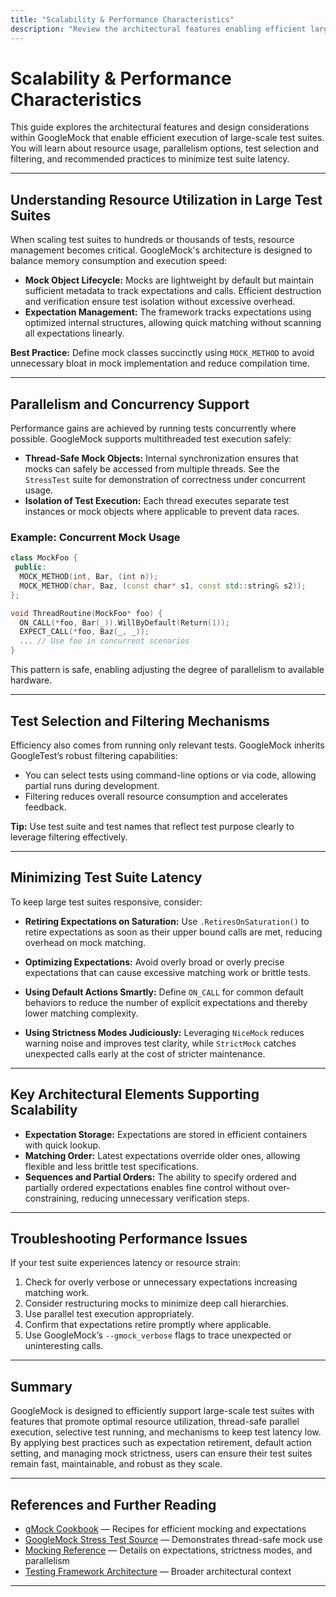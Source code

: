 ```yaml
---
title: "Scalability & Performance Characteristics"
description: "Review the architectural features enabling efficient large-scale test suites. Covers resource usage, parallelism options, test selection/filtering, and practices for minimizing test suite latency."
---
```


# Scalability & Performance Characteristics

This guide explores the architectural features and design considerations within GoogleMock that enable efficient execution of large-scale test suites. You will learn about resource usage, parallelism options, test selection and filtering, and recommended practices to minimize test suite latency.

---

## Understanding Resource Utilization in Large Test Suites

When scaling test suites to hundreds or thousands of tests, resource management becomes critical. GoogleMock's architecture is designed to balance memory consumption and execution speed:

- **Mock Object Lifecycle:** Mocks are lightweight by default but maintain sufficient metadata to track expectations and calls. Efficient destruction and verification ensure test isolation without excessive overhead.
- **Expectation Management:** The framework tracks expectations using optimized internal structures, allowing quick matching without scanning all expectations linearly.

**Best Practice:** Define mock classes succinctly using `MOCK_METHOD` to avoid unnecessary bloat in mock implementation and reduce compilation time.

---

## Parallelism and Concurrency Support

Performance gains are achieved by running tests concurrently where possible. GoogleMock supports multithreaded test execution safely:

- **Thread-Safe Mock Objects:** Internal synchronization ensures that mocks can safely be accessed from multiple threads. See the `StressTest` suite for demonstration of correctness under concurrent usage.
- **Isolation of Test Execution:** Each thread executes separate test instances or mock objects where applicable to prevent data races.

### Example: Concurrent Mock Usage

```cpp
class MockFoo {
 public:
  MOCK_METHOD(int, Bar, (int n));
  MOCK_METHOD(char, Baz, (const char* s1, const std::string& s2));
};

void ThreadRoutine(MockFoo* foo) {
  ON_CALL(*foo, Bar(_)).WillByDefault(Return(1));
  EXPECT_CALL(*foo, Baz(_, _));
  ... // Use foo in concurrent scenarios
}
```

This pattern is safe, enabling adjusting the degree of parallelism to available hardware.

---

## Test Selection and Filtering Mechanisms

Efficiency also comes from running only relevant tests. GoogleMock inherits GoogleTest’s robust filtering capabilities:

- You can select tests using command-line options or via code, allowing partial runs during development.
- Filtering reduces overall resource consumption and accelerates feedback.

**Tip:** Use test suite and test names that reflect test purpose clearly to leverage filtering effectively.

---

## Minimizing Test Suite Latency

To keep large test suites responsive, consider:

- **Retiring Expectations on Saturation:** Use `.RetiresOnSaturation()` to retire expectations as soon as their upper bound calls are met, reducing overhead on mock matching.

- **Optimizing Expectations:** Avoid overly broad or overly precise expectations that can cause excessive matching work or brittle tests.

- **Using Default Actions Smartly:** Define `ON_CALL` for common default behaviors to reduce the number of explicit expectations and thereby lower matching complexity.

- **Using Strictness Modes Judiciously:** Leveraging `NiceMock` reduces warning noise and improves test clarity, while `StrictMock` catches unexpected calls early at the cost of stricter maintenance.

---

## Key Architectural Elements Supporting Scalability

- **Expectation Storage:** Expectations are stored in efficient containers with quick lookup.
- **Matching Order:** Latest expectations override older ones, allowing flexible and less brittle test specifications.
- **Sequences and Partial Orders:** The ability to specify ordered and partially ordered expectations enables fine control without over-constraining, reducing unnecessary verification steps.

---

## Troubleshooting Performance Issues

If your test suite experiences latency or resource strain:

1. Check for overly verbose or unnecessary expectations increasing matching work.
2. Consider restructuring mocks to minimize deep call hierarchies.
3. Use parallel test execution appropriately.
4. Confirm that expectations retire promptly where applicable.
5. Use GoogleMock’s `--gmock_verbose` flags to trace unexpected or uninteresting calls.

---

## Summary

GoogleMock is designed to efficiently support large-scale test suites with features that promote optimal resource utilization, thread-safe parallel execution, selective test running, and mechanisms to keep test latency low. By applying best practices such as expectation retirement, default action setting, and managing mock strictness, users can ensure their test suites remain fast, maintainable, and robust as they scale.

---

## References and Further Reading

- [gMock Cookbook](https://google.github.io/googletest/gmock_cook_book.html) — Recipes for efficient mocking and expectations
- [GoogleMock Stress Test Source](https://github.com/google/googletest/blob/main/googlemock/test/gmock_stress_test.cc) — Demonstrates thread-safe mock use
- [Mocking Reference](https://google.github.io/googletest/reference/mocking.html) — Details on expectations, strictness modes, and parallelism
- [Testing Framework Architecture](https://google.github.io/googletest/concepts/architecture-and-core-concepts/testing-framework-architecture.html) — Broader architectural context

---